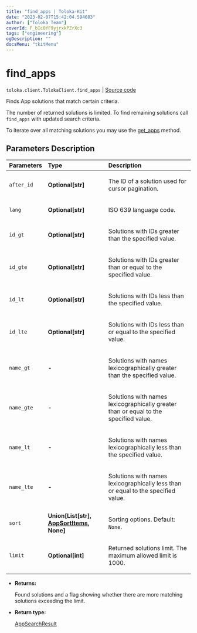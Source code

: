 ```yaml
---
title: "find_apps | Toloka-Kit"
date: "2023-02-07T15:42:04.594683"
author: ["Toloka Team"]
coverId: F_bIcOYF9yjrxkPZrXc3
tags: ["engineering"]
ogDescription: ""
docsMenu: "tkitMenu"
---
```


# find_apps
`toloka.client.TolokaClient.find_apps` | [Source code](https://github.com/Toloka/toloka-kit/blob/v1.1.3/src/client/__init__.py#L3661)

Finds App solutions that match certain criteria.

The number of returned solutions is limited. To find remaining solutions call `find_apps` with updated search criteria.

To iterate over all matching solutions you may use the [get_apps](/docs-new/toloka-kit/reference/toloka.client.TolokaClient.get_apps) method.

## Parameters Description

| Parameters | Type | Description |
| :----------| :----| :-----------|
`after_id`|**Optional\[str\]**|<p>The ID of a solution used for cursor pagination.</p>
`lang`|**Optional\[str\]**|<p>ISO 639 language code.</p>
`id_gt`|**Optional\[str\]**|<p>Solutions with IDs greater than the specified value.</p>
`id_gte`|**Optional\[str\]**|<p>Solutions with IDs greater than or equal to the specified value.</p>
`id_lt`|**Optional\[str\]**|<p>Solutions with IDs less than the specified value.</p>
`id_lte`|**Optional\[str\]**|<p>Solutions with IDs less than or equal to the specified value.</p>
`name_gt`|**-**|<p>Solutions with names lexicographically greater than the specified value.</p>
`name_gte`|**-**|<p>Solutions with names lexicographically greater than or equal to the specified value.</p>
`name_lt`|**-**|<p>Solutions with names lexicographically less than the specified value.</p>
`name_lte`|**-**|<p>Solutions with names lexicographically less than or equal to the specified value.</p>
`sort`|**Union\[List\[str\], [AppSortItems](/docs-new/toloka-kit/reference/toloka.client.search_requests.AppSortItems), None\]**|<p>Sorting options. Default: `None`.</p>
`limit`|**Optional\[int\]**|<p>Returned solutions limit. The maximum allowed limit is 1000.</p>

* **Returns:**

  Found solutions and a flag showing whether there are more matching solutions exceeding the limit.

* **Return type:**

  [AppSearchResult](/docs-new/toloka-kit/reference/toloka.client.search_results.AppSearchResult)
